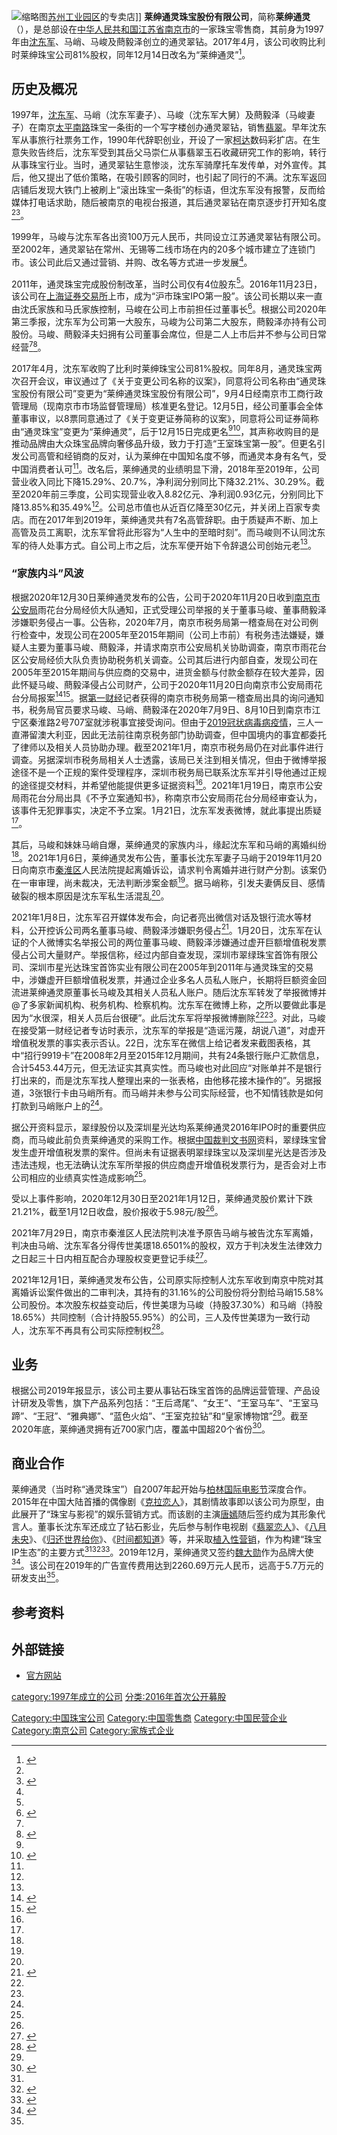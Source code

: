 {{Infobox company
| name       = 莱绅通灵珠宝股份有限公司
| name_en  = Leysen Jewellery Inc.
| logo       = Logo of Leysen 1855.png
| image =  
| image_size = 
| image_caption = 
| type       = [[上市公司|上市公司]]、[[民营企业|民营企业]]
| local_code_name= CN
| local_code = 913201007140920822
| market_information = {{sse|603900}}
| foundation         = 1997年
| location           = {{PRC}}[[江苏省|江苏省]][[南京市|南京市]][[雨花台区|雨花台区]][[花神大道|花神大道]]19号
| founder = [[沈东军|沈东军]]、马峭、马峻、蔄毅泽
| key_people         = [[沈东军|沈东军]]（董事长兼总经理）
| industry           = [[珠宝|珠宝]][[饰品|饰品]]
| products= [[珠宝|珠宝]]、[[饰品|饰品]]
| slogan = 王室珠宝 为下一代珍藏
| revenue            = {{Decrease}} 13.19亿元[[人民币|人民币]]（2019年）<ref name="annualreport">{{Cite web |url=http://static.sse.com.cn/disclosure/listedinfo/announcement/c/2020-04-25/603900_20200425_22.pdf |title=莱绅通灵珠宝股份有限公司2019年年度报告 |access-date=2021-02-12 }}</ref>
| net_income = {{Decrease}} 1.46亿元[[人民币|人民币]]（2019年）<ref name="annualreport"/>
| assets             = {{Decrease}} 27.17億元人民幣（2019年）<ref name="annualreport"/>
| num_employees = 2,180人（2019年）<ref name="annualreport"/>
| market_value       = 
|P/E ratio          =
|earnings per share =
|Net asset value    =
|accounting_period  =
|parent             = 
|divisions          =
|major_shareholder  = 沈东军（31.16%）<br>马峻（25.13%）
|homepage           = {{URL|http://www.leysen1855.com/}}
|width              = 
}}
[[File:Leysen_1855_store_at_Jiuguang_Department_Store,_SIP.jpg|缩略图]][[苏州工业园区|苏州工业园区]]的专卖店]]
'''莱绅通灵珠宝股份有限公司'''，简称'''莱绅通灵'''（{{sse|603900}}），是总部设在[[中华人民共和国|中华人民共和国]][[江苏省|江苏省]][[南京市|南京市]]的一家珠宝零售商，其前身为1997年由[[沈东军|沈东军]]、马峭、马峻及蔄毅泽创立的通灵翠钻。2017年4月，该公司收购比利时莱绅珠宝公司81%股权，同年12月14日改名为“莱绅通灵”<ref name=hqsb>{{cite news |title=莱绅通灵董事长沈东军实名举报大舅哥 反被妻子曝私德问题 |url=https://finance.sina.com.cn/chanjing/gsnews/2021-01-25/doc-ikftssap0697802.shtml |accessdate=2021-02-12 |work=环球时报 |date=2021-01-25}}</ref>。

==历史及概况==
1997年，[[沈东军|沈东军]]、马峭（沈东军妻子）、马峻（沈东军大舅）及蔄毅泽（马峻妻子）在南京[[太平南路|太平南路]]珠宝一条街的一个写字楼创办通灵翠钻，销售[[翡翠|翡翠]]。早年沈东军从事旅行社票务工作，1990年代辞职创业，开设了一家[[柯达|柯达]]数码彩扩店。在生意失败告终后，沈东军受到其岳父马崇仁从事翡翠玉石收藏研究工作的影响，转行从事珠宝行业。当时，通灵翠钻生意惨淡，沈东军骑摩托车发传单，对外宣传。其后，他又提出了低价策略，在吸引顾客的同时，也引起了同行的不满。沈东军返回店铺后发现大铁门上被刷上“滚出珠宝一条街”的标语，但沈东军没有报警，反而给媒体打电话求助，随后被南京的电视台报道，其后通灵翠钻在南京逐步打开知名度<ref name=hqsb/><ref name=jmxw>{{cite news |title=“翡翠王”家族内斗，董事长举报大舅子，现实版“农夫与蛇”？ |url=https://finance.sina.com.cn/tech/2021-01-22/doc-ikftpnny0682444.shtml |accessdate=2021-02-13 |work=界面新闻 |date=2021-01-22}}</ref>。

1999年，马峻与沈东军各出资100万元人民币，共同设立江苏通灵翠钻有限公司。至2002年，通灵翠钻在常州、无锡等二线市场在内的20多个城市建立了连锁门市。该公司此后又通过营销、并购、改名等方式进一步发展<ref name=jmxw/>。

2011年，通灵珠宝完成股份制改革，当时公司仅有4位股东<ref name=jmxw/>。2016年11月23日，该公司在[[上海证券交易所|上海证券交易所]]上市，成为“沪市珠宝IPO第一股”。该公司长期以来一直由沈氏家族和马氏家族控制，马峻在公司上市前担任过董事长<ref name=yicai>{{cite news |author1=吴绵强 |title=莱绅通灵“宫斗”缘系股权争夺？税务部门关注董事长举报 |url=https://www.yicai.com/news/100932644.html |accessdate=2021-02-13 |work=第一财经 |date=2021-01-28 |archive-date=2021-02-01 |archive-url=https://web.archive.org/web/20210201161146/https://www.yicai.com/news/100932644.html |dead-url=no }}</ref>。根据公司2020年第三季报，沈东军为公司第一大股东，马峻为公司第二大股东，蔄毅泽亦持有公司股份。马峻、蔄毅泽夫妇拥有公司董事会席位，但是二人上市后并不参与公司日常经营<ref name=jmxw/><ref>{{cite news |title=涉嫌职务侵占，莱绅通灵两股东被立案调查 |url=http://stock.caijing.com.cn/20201229/4727725.shtml |accessdate=2021-02-13 |work=财经网 |date=2020-12-29 |archive-date=2020-12-30 |archive-url=https://web.archive.org/web/20201230090530/http://stock.caijing.com.cn/20201229/4727725.shtml |dead-url=no }}</ref>。

2017年4月，沈东军收购了比利时莱绅珠宝公司81%股权。同年8月，通灵珠宝两次召开会议，审议通过了《关于变更公司名称的议案》，同意将公司名称由“通灵珠宝股份有限公司”变更为“莱绅通灵珠宝股份有限公司”，9月4日经南京市工商行政管理局（现南京市市场监督管理局）核准更名登记。12月5日，经公司董事会全体董事审议，以8票同意通过了《关于变更证券简称的议案》，同意将公司证券简称由“通灵珠宝”变更为“莱绅通灵”，后于12月15日完成更名<ref name=hqsb/><ref>{{cite web |title=莱绅通灵珠宝股份有限公司关于变更证券简称的公告 |url=http://static.sse.com.cn/disclosure/listedinfo/announcement/c/2017-12-07/603900_20171207_2.pdf |accessdate=2021-02-13 |work=上海证券交易所 |date=2017-12-07}}</ref>，其声称收购目的是推动品牌由大众珠宝品牌向奢侈品升级，致力于打造“王室珠宝第一股”。但更名引发公司高管和经销商的反对，认为莱绅在中国知名度不够，而通灵本身有名气，受中国消费者认可<ref name=hqsb/>。改名后，莱绅通灵的业绩明显下滑，2018年至2019年，公司营业收入同比下降15.29%、20.7%，净利润分别同比下降32.21%、30.29%。截至2020年前三季度，公司实现营业收入8.82亿元、净利润0.93亿元，分别同比下降13.85%和35.49%<ref name=jmxw/>。公司总市值也从近百亿降至30亿元，并关闭上百家专卖店。而在2017年到2019年，莱绅通灵共有7名高管辞职。由于质疑声不断、加上高管及员工离职，沈东军曾将此形容为“人生中的至暗时刻”。而马峻则不认同沈东军的待人处事方式。自公司上市之后，沈东军便开始下令辞退公司创始元老<ref name=hqsb/>。

===“家族内斗”风波===
根据2020年12月30日莱绅通灵发布的公告，公司于2020年11月20日收到[[南京市公安局|南京市公安局]]雨花台分局经侦大队通知，正式受理公司举报的关于董事马峻、董事蔄毅泽涉嫌职务侵占一事。公告称，2020年7月，南京市税务局第一稽查局在对公司例行检查中，发现公司在2005年至2015年期间（公司上市前）有税务违法嫌疑，嫌疑人主要为董事马峻、蔄毅泽，并请求南京市公安局机关协助调查，南京市雨花台区公安局经侦大队负责协助税务机关调查。公司其后进行内部自查，发现公司在2005年至2015年期间与供应商的交易中，进货金额与付款金额存在较大差异，因此怀疑马峻、蔄毅泽侵占公司财产，公司于2020年11月20日向南京市公安局雨花台分局报案<ref name=jjckw>{{cite news |title=莱绅通灵内斗持续：董事长实名举报董事涉嫌虚开巨额增值税发票 |url=https://finance.sina.com.cn/roll/2021-01-20/doc-ikftssan8727643.shtml |accessdate=2021-02-13 |work=经济观察报 |date=2021-01-20}}</ref><ref>{{cite web |title=莱绅通灵珠宝股份有限公司关于董事被有关机关调查的公告 |url=http://static.sse.com.cn/disclosure/listedinfo/announcement/c/2020-12-30/603900_20201230_1.pdf |website=上海证券交易所 |accessdate=2021-02-13}}</ref>。据[[第一财经|第一财经]]记者获得的南京市税务局第一稽查局出具的询问通知书，税务局官员要求马峻、马峭、蔄毅泽在2020年7月9日、8月10日到南京市江宁区秦淮路2号707室就涉税事宜接受询问。但由于[[2019冠状病毒病疫情|2019冠状病毒病疫情]]，三人一直滞留澳大利亚，因此无法前往南京税务部门协助调查，但中国境内的事宜都委托了律师以及相关人员协助办理。截至2021年1月，南京市税务局仍在对此事件进行调查。另据深圳市税务局相关人士透露，该局已关注到相关情况，但由于微博举报途径不是一个正规的案件受理程序，深圳市税务局已联系沈东军并引导他通过正规的途径提交材料，并希望他能提供更多证据资料<ref name=yicai/>。2021年1月19日，南京市公安局雨花台分局出具《不予立案通知书》，称南京市公安局雨花台分局经审查认为，该事件无犯罪事实，决定不予立案。1月21日，沈东军发表微博，就此事提出质疑<ref name=jmxw/>。

其后，马峻和妹妹马峭自爆，莱绅通灵的家族内斗，缘起沈东军和马峭的离婚纠纷<ref name=hqsb/>。2021年1月6日，莱绅通灵发布公告，董事长沈东军妻子马峭于2019年11月20日向南京市[[秦淮区|秦淮区]]人民法院提起离婚诉讼，请求判令离婚并进行财产分割。该案仍在一审审理，尚未裁决，无法判断涉案金额<ref name=jmxw/>。据马峭称，引发夫妻俩反目、感情破裂的根本原因是沈东军私生活混乱<ref name=hqsb/>。

2021年1月8日，沈东军召开媒体发布会，向记者亮出微信对话及银行流水等材料，公开控诉公司两名董事马峻、蔄毅泽涉嫌职务侵占<ref name=zqrb>{{cite news |author1=曹卫新 |title=莱绅通灵陷家族内斗：“明星老板”举报“大舅子”夫妇涉嫌职务侵占 |url=http://finance.ce.cn/stock/gsgdbd/202101/13/t20210113_36216382.shtml |accessdate=2021-02-14 |work=证券日报 |date=2021-01-13 |archive-date=2021-01-27 |archive-url=https://web.archive.org/web/20210127154528/http://finance.ce.cn/stock/gsgdbd/202101/13/t20210113_36216382.shtml |dead-url=no }}</ref>。1月20日，沈东军在认证的个人微博实名举报公司的两位董事马峻、蔄毅泽涉嫌通过虚开巨额增值税发票侵占公司大量财产。举报信称，经过内部自查发现，深圳市翠绿珠宝首饰有限公司、深圳市星光达珠宝首饰实业有限公司在2005年到2011年与通灵珠宝的交易中，涉嫌虚开巨额增值税发票，并通过企业多名人员私人账户，长期将巨额资金回流进莱绅通灵原董事长马峻及其相关人员私人账户。随后沈东军转发了举报微博并@了多家新闻机构、税务机构、检察机构。沈东军在微博上称，之所以要做此事是因为“水很深，相关人员后台很硬”。此后沈东军将举报微博删除<ref name=yicai/><ref name=jjckw/>。对此，马峻在接受第一财经记者专访时表示，沈东军的举报是“造谣污蔑，胡说八道”，对虚开增值税发票的事实表示否认。22日，沈东军在微信上给记者发来截图表格，其中“招行9919卡”在2008年2月至2015年12月期间，共有24条银行账户汇款信息，合计5453.44万元，但无法证实其真实性。而马峻也对此回应“对账单并不是银行打出来的，而是沈东军找人整理出来的一张表格，由他移花接木操作的”。另据报道，3张银行卡由马峭所有。而马峭并未参与公司实际经营，也不知情钱款是如何打款到马峭账户上的<ref name=yicai/>。

据公开资料显示，翠绿股份以及深圳星光达均系莱绅通灵2016年IPO时的重要供应商，而马峻此前负责莱绅通灵的采购工作。根据[[中国裁判文书网|中国裁判文书网]]资料，翠绿珠宝曾发生虚开增值税发票的案件。但尚未有证据表明翠绿珠宝以及深圳星光达是否涉及违法违规，也无法确认沈东军所举报的供应商虚开增值税发票行为，是否会对上市公司相应的业绩真实性造成影响<ref name=yicai/>。

受以上事件影响，2020年12月30日至2021年1月12日，莱绅通灵股价累计下跌21.21%，截至1月12日收盘，股价报收于5.98元/股<ref name=zqrb/>。

2021年7月29日，南京市秦淮区人民法院判决准予原告马峭与被告沈东军离婚，判决由马峭、沈东军各分得传世美璟18.6501%的股权，双方于判决发生法律效力之日起三十日内相互配合办理股权变更登记手续<ref>{{cite news |title=历时591天 一审判了：莱绅通灵董事长沈东军离婚 股权分一半出去 |url=http://www.nbd.com.cn/articles/2021-07-30/1859402.html |accessdate=2021-08-02 |work=每日经济新闻 |date=2021-07-30}}</ref>。

2021年12月1日，莱绅通灵发布公告，公司原实际控制人沈东军收到南京中院对其离婚诉讼案件做出的二审判决，其持有的31.16%的公司股份将分割给马峭15.58%公司股份。本次股东权益变动后，传世美璟为马峻（持股37.30%）和马峭（持股18.65%）共同控制（合计持股55.95%）的公司，三人及传世美璟为一致行动人，沈东军不再具有公司实际控制权<ref>{{cite news |author1=孔子元 |title=莱绅通灵实际控制人发生变更 |url=https://finance.eastmoney.com/a/202112022201319530.html |accessdate=2021-12-03 |work=上海证券报·中国证券网 |date=2021-12-02}}</ref>。

==业务==
根据公司2019年报显示，该公司主要从事钻石珠宝首饰的品牌运营管理、产品设计研发及零售，旗下产品系列包括：“王后鸢尾”、“女王”、“王室马车”、“王室马蹄”、“王冠”、“雅典娜”、“蓝色火焰”、“王室克拉钻”和“皇家博物馆”<ref name="annualreport"/>。截至2020年底，莱绅通灵拥有近700家门店，覆盖中国超20个省份<ref name=hxw>{{cite news |author1=破晓 |title=莱绅通灵两董事被调查 公司在上市前有税务违法嫌疑 |url=http://finance.ce.cn/stock/gsgdbd/202012/30/t20201230_36173499.shtml |accessdate=2021-02-14 |work=和讯网 |date=2020-12-30}}</ref>。

==商业合作==
莱绅通灵（当时称“通灵珠宝”）自2007年起开始与[[柏林国际电影节|柏林国际电影节]]深度合作。2015年在中国大陆首播的偶像剧《[[克拉恋人|克拉恋人]]》，其剧情故事即以该公司为原型，由此展开了“珠宝与影视”的娱乐营销方式。而该剧的主演[[唐嫣|唐嫣]]随后签约成为其形象代言人。董事长沈东军还成立了钻石影业，先后参与制作电视剧《[[翡翠恋人|翡翠恋人]]》、《[[八月未央|八月未央]]》、《[[归还世界给你|归还世界给你]]》、《[[时间都知道|时间都知道]]》等，并采取[[置入性行銷|植入性营销]]，作为构建“珠宝IP生态”的主要方式<ref name=hxw/><ref>{{cite news |title=通灵珠宝逆市增长，业绩一枝独秀 |url=http://news.sina.com.cn/o/2017-03-24/doc-ifycspxn9732427.shtml |accessdate=2021-02-14 |work=每日经济新闻 |date=2017-03-24}}</ref><ref>{{cite news |title=莱绅通灵IP化定位助力产品升级 |url=https://company.cnstock.com/company/scp_gsxw/201804/4206214.htm |accessdate=2021-02-14 |work=中国证券报 |date=2018-04-03}}</ref>。2019年12月，莱绅通灵又签约[[魏大勋|魏大勋]]作为品牌大使<ref>{{cite news |author1=沈晴 |title=沈东军：莱绅通灵“换命”，才能腾飞 |url=https://www.yicai.com/news/100475697.html |accessdate=2021-02-14 |date=2020-01-21}}</ref>。该公司在2019年的广告宣传费用达到2260.69万元人民币，远高于5.7万元的研发支出<ref name=hqsb/>。

==参考资料==
{{reflist|30em}}

==外部链接==
*[http://www.leysen1855.com/ 官方网站]

[[Category:中国珠宝公司|Category:中国珠宝公司]]
[[Category:中国零售商|Category:中国零售商]]
[[Category:中国民营企业|Category:中国民营企业]]
[[Category:南京公司|Category:南京公司]]
[[category:1997年成立的公司|category:1997年成立的公司]]
[[分类:2016年首次公开募股|分类:2016年首次公开募股]]
[[Category:家族式企业|Category:家族式企业]]